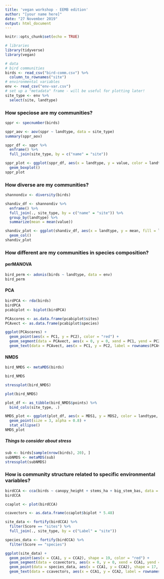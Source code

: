 ```yaml
---
title: 'vegan workshop - EEMB edition'
author: "[your name here]"
date: "27 November 2019"
output: html_document
---
```


```r
knitr::opts_chunk$set(echo = TRUE)
```

```r
# libraries
library(tidyverse)
library(vegan)

# data
# bird communities
birds <- read_csv("bird-comm.csv") %>% 
  column_to_rownames("site")
# environmental variables
env <- read_csv("env-var.csv")
# set up a "metadata" frame - will be useful for plotting later!
site_type <- env %>% 
  select(site, landtype)
```

### How speciose are my communities?

```r
sppr <- specnumber(birds)

sppr_aov <- aov(sppr ~ landtype, data = site_type)
summary(sppr_aov)
```

```r
sppr_df <- sppr %>% 
  enframe() %>% 
  full_join(site_type, by = c("name" = "site"))

sppr_plot <- ggplot(sppr_df, aes(x = landtype, y = value, color = landtype)) +
  geom_boxplot()
sppr_plot
```

### How diverse are my communities?

```r
shannondiv <- diversity(birds)
```

```r
shandiv_df <- shannondiv %>% 
  enframe() %>% 
  full_join(., site_type, by = c("name" = "site")) %>% 
  group_by(landtype) %>% 
  summarize(mean = mean(value))

shandiv_plot <- ggplot(shandiv_df, aes(x = landtype, y = mean, fill = landtype)) +
  geom_col()
shandiv_plot
```

### How different are my communities in species composition?

#### perMANOVA
```r
bird_perm <- adonis(birds ~ landtype, data = env)
bird_perm
```

#### PCA
```r
birdPCA <- rda(birds)
birdPCA
pcabiplot <- biplot(birdPCA)

PCAscores <- as.data.frame(pcabiplot$sites)
PCAvect <- as.data.frame(pcabiplot$species)

ggplot(PCAscores) +
  geom_point(aes(x = PC1, y = PC2), color = "red") +
  geom_segment(data = PCAvect, aes(x = 0, y = 0, xend = PC1, yend = PC2), arrow = arrow(length = unit(0.2, "cm"))) +
  geom_text(data = PCAvect, aes(x = PC1, y = PC2, label = rownames(PCAvect)))
```

#### NMDS
```r
bird_NMDS <- metaMDS(birds)

bird_NMDS

stressplot(bird_NMDS)
```

```r
plot(bird_NMDS)
```

```r
plot_df <- as_tibble(bird_NMDS$points) %>% 
  bind_cols(site_type, .)

NMDS_plot <- ggplot(plot_df, aes(x = MDS1, y = MDS2, color = landtype, shape = landtype)) +
  geom_point(size = 3, alpha = 0.8) +
  stat_ellipse()
NMDS_plot
```

##### Things to consider about stress

```r
sub <- birds[sample(nrow(birds), 20), ]
subNMDS <- metaMDS(sub)
stressplot(subNMDS)
```

### How is community structure related to specific environmental variables?

```r
birdCCA <- cca(birds ~ canopy_height + stems_ha + big_stem_bas, data = env)
birdCCA
```

```r
ccaplot <- plot(birdCCA)

ccavectors <- as.data.frame(ccaplot$biplot * 5.48)

site_data <- fortify(birdCCA) %>% 
  filter(Score == "sites") %>% 
  full_join(., site_type, by = c("Label" = "site"))

species_data <- fortify(birdCCA) %>% 
  filter(Score == "species")

ggplot(site_data) +
  geom_point(aes(x = CCA1, y = CCA2), shape = 19, color = "red") +
  geom_segment(data = ccavectors, aes(x = 0, y = 0, xend = CCA1, yend = CCA2), arrow = arrow(length = unit(0.2, "cm"))) +
  geom_point(data = species_data, aes(x = CCA1, y = CCA2), shape = 17, size = 2, color = "blue") +
  geom_text(data = ccavectors, aes(x = CCA1, y = CCA2, label = rownames(ccavectors)))
```


